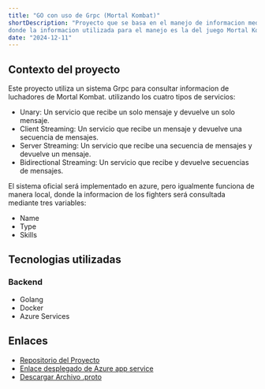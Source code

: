 ```yaml
---
title: "GO con uso de Grpc (Mortal Kombat)"
shortDescription: "Proyecto que se basa en el manejo de informacion mediante GRPC en Go,haciendo simluaciones de manera local con Postman, 
donde la informacion utilizada para el manejo es la del juego Mortal Kombat."
date: "2024-12-11"
---
```


## Contexto del proyecto
Este proyecto utiliza un sistema Grpc para consultar informacion de luchadores de Mortal Kombat.
utilizando los cuatro tipos de servicios:
- Unary: Un servicio que recibe un solo mensaje y devuelve un solo mensaje.
- Client Streaming: Un servicio que recibe un mensaje y devuelve una secuencia de mensajes.
- Server Streaming: Un servicio que recibe una secuencia de mensajes y devuelve un mensaje.
- Bidirectional Streaming: Un servicio que recibe y devuelve secuencias de mensajes.

El sistema oficial será implementado en azure, pero igualmente funciona de manera local, donde la informacion de los fighters será
consultada mediante tres variables:
- Name
- Type
- Skills
## Tecnologias utilizadas

### Backend
- Golang
- Docker
- Azure Services


## Enlaces
- [Repositorio del Proyecto](https://github.com/DaniLobo2610/Projetc_GO_Grcp.git)
- [Enlace desplegado de Azure app service](https://grcpmortalkombat.azurewebsites.net)
- [Descargar Archivo .proto](https://drive.google.com/file/d/1QywXJP5r1qHW_JlFiyuqF60Z4msEKyCs/view?usp=sharing)